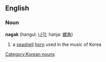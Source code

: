 ==English==
===Noun===
'''nagak''' (hangul: [[나각]]; hanja: [[螺角]])
#a [[seashell]] [[horn]] used in the music of Korea

[[Category:Korean nouns]]

{{ko-attention}}